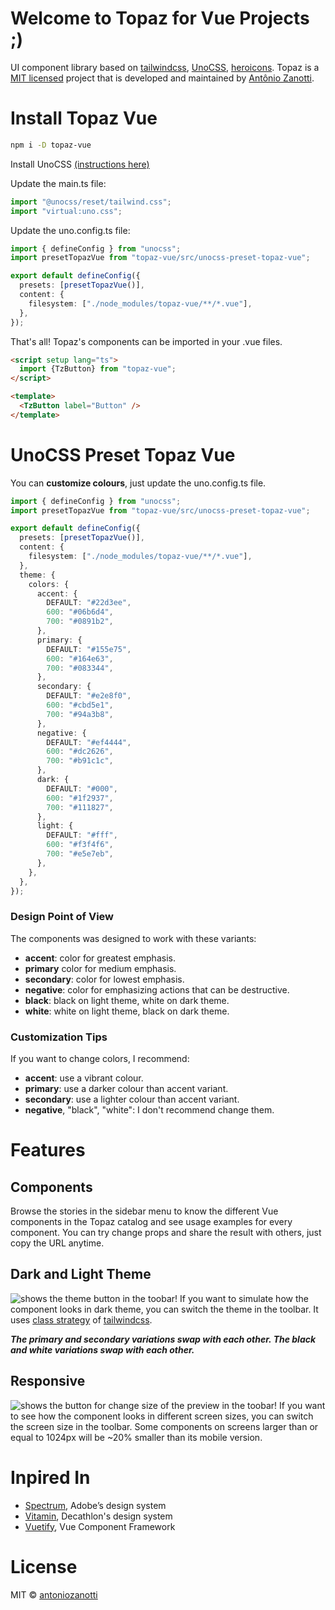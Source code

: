 # Welcome to Topaz for Vue Projects ;)

UI component library based on [tailwindcss](https://tailwindcss.com/), [UnoCSS](https://unocss.dev/), [heroicons](https://heroicons.com/). Topaz is a [MIT licensed](https://opensource.org/license/mit/) project that is developed and maintained by [Antônio Zanotti](https://www.linkedin.com/in/antoniozanotti/).

# Install Topaz Vue

```sh
npm i -D topaz-vue
```

Install UnoCSS [(instructions here)](https://unocss.dev/integrations/vite)

Update the main.ts file:

```ts
import "@unocss/reset/tailwind.css";
import "virtual:uno.css";
```

Update the uno.config.ts file:

```ts
import { defineConfig } from "unocss";
import presetTopazVue from "topaz-vue/src/unocss-preset-topaz-vue";

export default defineConfig({
  presets: [presetTopazVue()],
  content: {
    filesystem: ["./node_modules/topaz-vue/**/*.vue"],
  },
});
```

That's all! Topaz's components can be imported in your .vue files.
```html
<script setup lang="ts">
  import {TzButton} from "topaz-vue";
</script>

<template>
  <TzButton label="Button" />
</template>
```
# UnoCSS Preset Topaz Vue

You can **customize colours**, just update the uno.config.ts file.

```ts
import { defineConfig } from "unocss";
import presetTopazVue from "topaz-vue/src/unocss-preset-topaz-vue";

export default defineConfig({
  presets: [presetTopazVue()],
  content: {
    filesystem: ["./node_modules/topaz-vue/**/*.vue"],
  },
  theme: {
    colors: {
      accent: {
        DEFAULT: "#22d3ee",
        600: "#06b6d4",
        700: "#0891b2",
      },
      primary: {
        DEFAULT: "#155e75",
        600: "#164e63",
        700: "#083344",
      },
      secondary: {
        DEFAULT: "#e2e8f0",
        600: "#cbd5e1",
        700: "#94a3b8",
      },
      negative: {
        DEFAULT: "#ef4444",
        600: "#dc2626",
        700: "#b91c1c",
      },
      dark: {
        DEFAULT: "#000",
        600: "#1f2937",
        700: "#111827",
      },
      light: {
        DEFAULT: "#fff",
        600: "#f3f4f6",
        700: "#e5e7eb",
      },
    },
  },
});
```

### Design Point of View

The components was designed to work with these variants:

- **accent**: color for greatest emphasis.
- **primary** color for medium emphasis.
- **secondary**: color for lowest emphasis.
- **negative**: color for emphasizing actions that can be destructive.
- **black**: black on light theme, white on dark theme.
- **white**: white on light theme, black on dark theme.

### Customization Tips

If you want to change colors, I recommend:

- **accent**: use a vibrant colour.
- **primary**: use a darker colour than accent variant.
- **secondary**: use a lighter colour than accent variant.
- **negative**, "black", "white": I don't recommend change them.

# Features

## Components

Browse the stories in the sidebar menu to know the different Vue components in the Topaz catalog and see usage examples for every component. You can try change props and share the result with others, just copy the URL anytime.

## Dark and Light Theme

![shows the theme button in the toobar!](/images/dark_theme.png "Dark and Light Theme")
If you want to simulate how the component looks in dark theme, you can switch the theme in the toolbar. It uses [class strategy](https://tailwindcss.com/docs/dark-mode) of [tailwindcss](https://tailwindcss.com/).

***The primary and secondary variations swap with each other. The black and white variations swap with each other.***

## Responsive

![shows the button for change size of the preview in the toobar!](/images/screen_size.png "Screen Size")
If you want to see how the component looks in different screen sizes, you can switch the screen size in the toolbar. Some components on screens larger than or equal to 1024px will be ~20% smaller than its mobile version.

# Inpired In

- [Spectrum](https://spectrum.adobe.com/), Adobe’s design system
- [Vitamin](https://github.com/Decathlon/vitamin-web), Decathlon's design system
- [Vuetify](https://github.com/vuetifyjs/vuetify), Vue Component Framework

# License

MIT © [antoniozanotti](https://github.com/antoniozanotti)